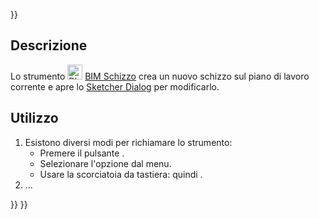 <languages/>
{{UnfinishedDocu{{#translation:}}}}

{{Docnav/it
|
|[[BIM_Project/it|Progetto]]
|[[BIM_Workbench/it|BIM]]
|IconL=
|IconR=BIM_Project.svg
|IconC=Workbench_BIM.svg
}}

{{GuiCommand/it
|Name=BIM Sketch
|Name/it=BIM Schizzo
|MenuLocation=2D Drafting → Schizzo
|Workbenches=[[BIM_Workbench/it|BIM]]
|Shortcut={{KEY|S}} {{KEY|K}}
|Version=1.0
|SeeAlso=[[Sketcher_NewSketch/it|Sketcher Nuovo Schizzo]], [[PartDesign_NewSketch/it|PartDesign Nuovo schizzo]]
}}

<span id="Description"></span>
==Descrizione==

Lo strumento [[Image:BIM_Sketch.svg|24px]] [[BIM_Sketch/it|BIM Schizzo]] crea un nuovo schizzo sul piano di lavoro corrente e apre lo [[Sketcher_Dialog/it|Sketcher Dialog]] per modificarlo.

<span id="Usage"></span>
==Utilizzo==

# Esistono diversi modi per richiamare lo strumento:
#* Premere il pulsante {{Button|[[Image:BIM_Sketch.svg|16px]] [[BIM_Sketch/it|Schizzo]]}}.
#* Selezionare l'opzione {{MenuCommand|2D Drafting → [[Image:BIM_Sketch.svg|16px]] Schizzo}} dal menu.
#* Usare la scorciatoia da tastiera: {{KEY|S}} quindi {{KEY|K}}.
#...


{{Docnav/it
|
|[[BIM_Project/it|Progetto]]
|[[BIM_Workbench/it|BIM]]
|IconL=
|IconR=BIM_Project.svg
|IconC=Workbench_BIM.svg
}}

{{BIM_Tools_navi{{#translation:}}}}
{{Userdocnavi{{#translation:}}}}